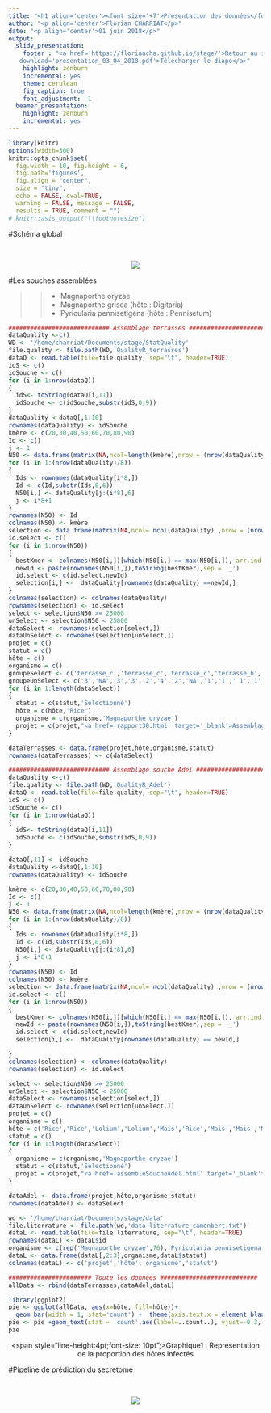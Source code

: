 ```yaml
---
title: "<h1 align='center'><font size='+7'>Présentation des données</font></h1>" 
author: "<p align='center'>Florian CHARRIAT</p>"
date: "<p align='center'>01 juin 2018</p>"
output:
  slidy_presentation:
    footer : "<a href='https://floriancha.github.io/stage/'>Retour au site</a> &nbsp; <a href='PresentationCBS.pdf'
   download='presentation_03_04_2018.pdf'>Télécharger le diapo</a>"
    highlight: zenburn
    incremental: yes
    theme: cerulean
    fig_caption: true
    font_adjustment: -1
  beamer_presentation:
    highlight: zenburn
    incremental: yes
---
```



```r
library(knitr)
options(width=300)
knitr::opts_chunk$set(
  fig.width = 10, fig.height = 6, 
  fig.path='figures',
  fig.align = "center", 
  size = "tiny", 
  echo = FALSE, eval=TRUE, 
  warning = FALSE, message = FALSE, 
  results = TRUE, comment = "")
# knitr::asis_output("\\footnotesize")

```


#Schéma global

&nbsp;

<center>![](schemaCBS.png)</center>

#Les souches assemblées

>>- Magnaporthe oryzae
>>- Magnaporthe grisea (hôte : Digitaria)
>>- Pyricularia pennisetigena (hôte : Pennisetum)

```r
############################ Assemblage terrasses ###########################################
dataQuality <-c()
WD <- '/home/charriat/Documents/stage/StatQuality'
file.quality <- file.path(WD,'QualityR_terrasses')
dataQ <- read.table(file=file.quality, sep="\t", header=TRUE)
idS <- c()
idSouche <- c()
for (i in 1:nrow(dataQ))
{
  idS<- toString(dataQ[i,11])
  idSouche <- c(idSouche,substr(idS,0,9))
}
dataQuality <-dataQ[,1:10]
rownames(dataQuality) <- idSouche
kmère <- c(20,30,40,50,60,70,80,90)
Id <- c()
j <- 1
N50 <- data.frame(matrix(NA,ncol=length(kmère),nrow = (nrow(dataQuality)/8)))
for (i in 1:(nrow(dataQuality)/8))
{
  Ids <- rownames(dataQuality[i*8,])
  Id <- c(Id,substr(Ids,0,6))
  N50[i,] <- dataQuality[j:(i*8),6]
  j <- i*8+1
}
rownames(N50) <- Id
colnames(N50) <- kmère
selection <- data.frame(matrix(NA,ncol= ncol(dataQuality) ,nrow = (nrow(dataQuality)/8)))
id.select <- c()
for (i in 1:nrow(N50))
{
  bestKmer <- colnames(N50[i,])[which(N50[i,] == max(N50[i,]), arr.ind = TRUE)[2]]
  newId <- paste(rownames(N50[i,]),toString(bestKmer),sep = '_')
  id.select <- c(id.select,newId)
  selection[i,] <-  dataQuality[rownames(dataQuality) ==newId,]
}
colnames(selection) <- colnames(dataQuality)
rownames(selection) <- id.select
select <- selection$N50 >= 25000
unSelect <- selection$N50 < 25000
dataSelect <- rownames(selection[select,])
dataUnSelect <- rownames(selection[unSelect,])
projet = c()
statut = c()
hôte = c()
organisme = c()
groupeSelect <- c('terrasse_c','terrasse_c','terrasse_c','terrasse_b','terrasse_c','terrasse_c','terrasse_c','terrasse_c','terrasse_b','1','terrasse_c','terrasse_c','1','terrasse_c','3','terrasse_c','terrasse_c','terrasse_c','3','terrasse_c','terrasse_c','3','terrasse_c','terrasse_c','5','a','terrasse_c','terrasse_b','3','terrasse_c','terrasse_c','terrasse_c','terrasse_a','terrasse_a','1','terrasse_a','terrasse_c','terrasse_c','terrasse_c','terrasse_c','terrasse_c','terrasse_c','terrasse_c','3','terrasse_c','terrasse_c','terrasse_c','terrasse_c')
groupeUnSelect <- c('3','NA','3','3','2','4','2','NA','1','1',' 1','1','4','3','2','3','1','1')
for (i in 1:length(dataSelect))
{
  statut = c(statut,'Sélectionné')
  hôte = c(hôte,'Rice')
  organisme = c(organisme,'Magnaporthe oryzae')
  projet = c(projet,"<a href='rapport30.html' target='_blank'>Assemblage souche terrasses</a'>")
}

dataTerrasses <- data.frame(projet,hôte,organisme,statut)
rownames(dataTerrasses) <- c(dataSelect)
```

```r
############################ Assemblage souche Adel ###########################################
dataQuality <-c()
file.quality <- file.path(WD,'QualityR_Adel')
dataQ <- read.table(file=file.quality, sep="\t", header=TRUE)
idS <- c()
idSouche <- c()
for (i in 1:nrow(dataQ))
{
  idS<- toString(dataQ[i,11])
  idSouche <- c(idSouche,substr(idS,0,9))
}

dataQ[,11] <- idSouche
dataQuality <-dataQ[,1:10]
rownames(dataQuality) <- idSouche

kmère <- c(20,30,40,50,60,70,80,90)
Id <- c()
j <- 1
N50 <- data.frame(matrix(NA,ncol=length(kmère),nrow = (nrow(dataQuality)/8)))
for (i in 1:(nrow(dataQuality)/8))
{
  Ids <- rownames(dataQuality[i*8,])
  Id <- c(Id,substr(Ids,0,6))
  N50[i,] <- dataQuality[j:(i*8),6]
  j <- i*8+1
}
rownames(N50) <- Id
colnames(N50) <- kmère
selection <- data.frame(matrix(NA,ncol= ncol(dataQuality) ,nrow = (nrow(dataQuality)/8)))
id.select <- c()
for (i in 1:nrow(N50))
{
  bestKmer <- colnames(N50[i,])[which(N50[i,] == max(N50[i,]), arr.ind = TRUE)[2]]
  newId <- paste(rownames(N50[i,]),toString(bestKmer),sep = '_')
  id.select <- c(id.select,newId)
  selection[i,] <-  dataQuality[rownames(dataQuality) == newId,]

}
colnames(selection) <- colnames(dataQuality)
rownames(selection) <- id.select

select <- selection$N50 >= 25000
unSelect <- selection$N50 < 25000
dataSelect <- rownames(selection[select,])
dataUnSelect <- rownames(selection[unSelect,])
projet = c()
organisme = c()
hôte = c('Rice','Rice','Lolium','Lolium','Mais','Rice','Mais','Mais','Mais','Echinichola','Echinichola','Echinichola','Mais','Rice','Setaria','Rice','Rice','Rice','Setaria')
statut = c()
for (i in 1:length(dataSelect))
{
  organisme = c(organisme,'Magnaporthe oryzae')
  statut = c(statut,'Sélectionné')
  projet = c(projet,"<a href='assembleSoucheAdel.html' target='_blank'>Assemblage souche Adel</a'>")
}

dataAdel <- data.frame(projet,hôte,organisme,statut)
rownames(dataAdel) <- dataSelect
```

```r
wd <- '/home/charriat/Documents/stage/data'
file.literrature <- file.path(wd,'data-literrature_camenbert.txt')
dataL <- read.table(file=file.literrature, sep="\t", header=TRUE)
rownames(dataL) <- dataL$id
organisme <- c(rep('Magnaporthe oryzae',76),'Pyricularia pennisetigena',rep('Magnaporthe grisea',4))
dataL <- data.frame(dataL[,2:3],organisme,dataL$statut)
colnames(dataL) <- c('projet','hôte','organisme','statut')
```

```r
####################### Toute les données ###########################
allData <- rbind(dataTerrasses,dataAdel,dataL)
```

```r
library(ggplot2)
pie <- ggplot(allData, aes(x=hôte, fill=hôte))+
  geom_bar(width = 1, stat='count') +  theme(axis.text.x = element_blank(), axis.ticks = element_blank()) +labs(x='Hôtes', fill ="Hôtes")
pie <- pie +geom_text(stat = 'count',aes(label=..count..), vjust=-0.3, size=3.5)
pie
```
<center><span style="line-height:4pt;font-size: 10pt";>Graphique1 : Représentation de la proportion des hôtes infectés</span></center>

#Pipeline de prédiction du secretome

&nbsp;

<center>![](SchemaCBS2.png)</center>









